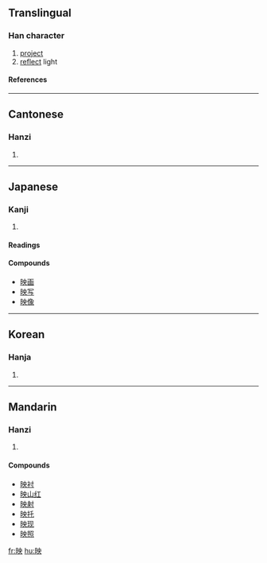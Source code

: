 {{see|暎}}

==Translingual==
===Han character===
{{Han char|rn=72|rad=日|as=05|sn=9|four=6403<sub>4</sub>|canj=日中月大 (ALBK)|ids=⿰[[日]][[央]]}}
# [[project]]
# [[reflect]] light
====References====
{{Han ref|kx=0493.010|dkj=13838|dj=0856.010|hdz=21500.060|uh=6620|ud=26144|bh=AC4D|bd=44109}}

----

==Cantonese==
===Hanzi===
{{yue-hanzi|jyut=|y=ying2}}
# {{defn|Cantonese}}

----
==Japanese==
===Kanji===
{{ja-kanji|grade=6|rs=日05}}
# {{defn|Japanese}}
====Readings====
{{ja-readings|on=[[えい]] (ei), [[よう]] (yō)|kun=[[はえる]] (haeru), [[うつる]] (utsuru), [[うつす]] (utsusu)}}

====Compounds====
* [[映画]]
* [[映写]]
* [[映像]]

----
==Korean==
===Hanja===
{{ko-hanja|hangeul=영|eumhun=|rv=yeong|mr=yŏng|y=yeng}}
# {{defn|Korean}}

----
==Mandarin==
===Hanzi===
{{cmn-hanzi|pin=[[yìng]] (ying4)|wg=ying<sup>4</sup>}}
# {{defn|Mandarin}}

====Compounds====
* [[映衬]]
* [[映山红]]
* [[映射]]
* [[映托]]
* [[映现]]
* [[映照]]

[[fr:映]]
[[hu:映]]